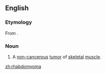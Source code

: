==English==
{{wikipedia}}

===Etymology===
From {{prefix|rhabdo|myoma}}.

===Noun===
{{en-noun|-}}
# {{context|pathology}} A [[non-]][[cancerous]] [[tumor]] of [[skeletal]] [[muscle]].

[[zh:rhabdomyoma]]
